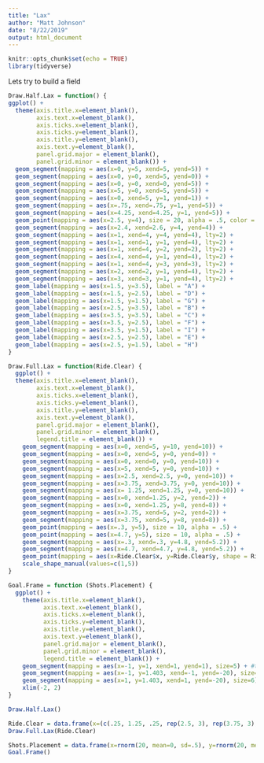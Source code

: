 ```yaml
---
title: "Lax"
author: "Matt Johnson"
date: "8/22/2019"
output: html_document
---
```


```r
knitr::opts_chunk$set(echo = TRUE)
library(tidyverse)
```

Lets try to build a field

```r
Draw.Half.Lax = function() {
ggplot() +
  theme(axis.title.x=element_blank(),
        axis.text.x=element_blank(),
        axis.ticks.x=element_blank(),
        axis.ticks.y=element_blank(),
        axis.title.y=element_blank(),
        axis.text.y=element_blank(),
        panel.grid.major = element_blank(),
        panel.grid.minor = element_blank()) +
  geom_segment(mapping = aes(x=0, y=5, xend=5, yend=5)) +
  geom_segment(mapping = aes(x=0, y=0, xend=5, yend=0)) +
  geom_segment(mapping = aes(x=0, y=0, xend=0, yend=5)) +
  geom_segment(mapping = aes(x=5, y=0, xend=5, yend=5)) +
  geom_segment(mapping = aes(x=0, xend=5, y=1, yend=1)) +
  geom_segment(mapping = aes(x=.75, xend=.75, y=1, yend=5)) +
  geom_segment(mapping = aes(x=4.25, xend=4.25, y=1, yend=5)) +
  geom_point(mapping = aes(x=2.5, y=4), size = 20, alpha = .5, color = "black") +
  geom_segment(mapping = aes(x=2.4, xend=2.6, y=4, yend=4)) +
  geom_segment(mapping = aes(x=1, xend=4, y=4, yend=4), lty=2) +
  geom_segment(mapping = aes(x=1, xend=1, y=1, yend=4), lty=2) +
  geom_segment(mapping = aes(x=1, xend=4, y=2, yend=2), lty=2) +
  geom_segment(mapping = aes(x=4, xend=4, y=1, yend=4), lty=2) +
  geom_segment(mapping = aes(x=1, xend=4, y=3, yend=3), lty=2) +
  geom_segment(mapping = aes(x=2, xend=2, y=1, yend=4), lty=2) +
  geom_segment(mapping = aes(x=3, xend=3, y=1, yend=4), lty=2) +
  geom_label(mapping = aes(x=1.5, y=3.5), label = "A") +
  geom_label(mapping = aes(x=1.5, y=2.5), label = "D") +
  geom_label(mapping = aes(x=1.5, y=1.5), label = "G") +
  geom_label(mapping = aes(x=2.5, y=3.5), label = "B") +
  geom_label(mapping = aes(x=3.5, y=3.5), label = "C") +
  geom_label(mapping = aes(x=3.5, y=2.5), label = "F") +
  geom_label(mapping = aes(x=3.5, y=1.5), label = "I") +
  geom_label(mapping = aes(x=2.5, y=2.5), label = "E") +
  geom_label(mapping = aes(x=2.5, y=1.5), label = "H")
}

Draw.Full.Lax = function(Ride.Clear) {
  ggplot() +
  theme(axis.title.x=element_blank(),
        axis.text.x=element_blank(),
        axis.ticks.x=element_blank(),
        axis.ticks.y=element_blank(),
        axis.title.y=element_blank(),
        axis.text.y=element_blank(),
        panel.grid.major = element_blank(),
        panel.grid.minor = element_blank(),
        legend.title = element_blank()) +
    geom_segment(mapping = aes(x=0, xend=5, y=10, yend=10)) +
    geom_segment(mapping = aes(x=0, xend=5, y=0, yend=0)) +
    geom_segment(mapping = aes(x=0, xend=0, y=0, yend=10)) +
    geom_segment(mapping = aes(x=5, xend=5, y=0, yend=10)) +
    geom_segment(mapping = aes(x=2.5, xend=2.5, y=0, yend=10)) +
    geom_segment(mapping = aes(x=3.75, xend=3.75, y=0, yend=10)) +
    geom_segment(mapping = aes(x= 1.25, xend=1.25, y=0, yend=10)) +
    geom_segment(mapping = aes(x=0, xend=1.25, y=2, yend=2)) +
    geom_segment(mapping = aes(x=0, xend=1.25, y=8, yend=8)) +
    geom_segment(mapping = aes(x=3.75, xend=5, y=2, yend=2)) +
    geom_segment(mapping = aes(x=3.75, xend=5, y=8, yend=8)) +
    geom_point(mapping = aes(x=.3, y=5), size = 10, alpha = .5) +
    geom_point(mapping = aes(x=4.7, y=5), size = 10, alpha = .5) +
    geom_segment(mapping = aes(x=.3, xend=.3, y=4.8, yend=5.2)) +
    geom_segment(mapping = aes(x=4.7, xend=4.7, y=4.8, yend=5.2)) +
    geom_point(mapping = aes(x=Ride.Clear$x, y=Ride.Clear$y, shape = Ride.Clear$Type), show.legend = T, size = 8) +
    scale_shape_manual(values=c(1,5))
}

Goal.Frame = function (Shots.Placement) {
  ggplot() +
    theme(axis.title.x=element_blank(),
          axis.text.x=element_blank(),
          axis.ticks.x=element_blank(),
          axis.ticks.y=element_blank(),
          axis.title.y=element_blank(),
          axis.text.y=element_blank(),
          panel.grid.major = element_blank(),
          panel.grid.minor = element_blank(),
          legend.title = element_blank()) +
    geom_segment(mapping = aes(x=-1, y=1, xend=1, yend=1), size=5) + #top
    geom_segment(mapping = aes(x=-1, y=1.403, xend=-1, yend=-20), size=6) + #left
    geom_segment(mapping = aes(x=1, y=1.403, xend=1, yend=-20), size=6) + #right
    xlim(-2, 2)
}
```

```r
Draw.Half.Lax()

Ride.Clear = data.frame(x=(c(.25, 1.25, .25, rep(2.5, 3), rep(3.75, 3), .6, rep(1.6, 2), rep(2.85, 3), rep(4.05, 3))), y=(c(rep(c(2, 5, 8), 3), 2.2, 3.4, 7.06, 3, 5, 7, 3, 5, 7)), Type=(c(rep("Clear", 9), rep("Ride", 9))))
Draw.Full.Lax(Ride.Clear)

Shots.Placement = data.frame(x=rnorm(20, mean=0, sd=.5), y=rnorm(20, mean=0, sd=.5))
Goal.Frame()
```


